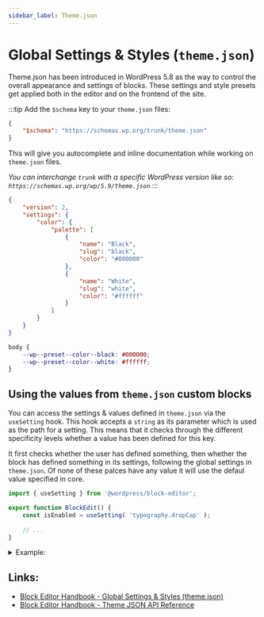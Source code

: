 ```yaml
---
sidebar_label: Theme.json
---
```



# Global Settings & Styles (`theme.json`)

Theme.json has been introduced in WordPress 5.8 as the way to control the overall appearance and settings of blocks. These settings and style presets get applied both in the editor and on the frontend of the site. 

:::tip
Add the `$schema` key to your `theme.json` files:
```json
{
    "$schema": "https://schemas.wp.org/trunk/theme.json"
}
```
This will give you autocomplete and inline documentation while working on `theme.json` files.

_You can interchange `trunk` with a specific WordPress version like so: `https://schemas.wp.org/wp/5.9/theme.json`_
:::

<Tabs>
<TabItem label="Input" value="input">

```json title="theme.json"
{
    "version": 2,
    "settings": {
        "color": {
            "palette": [
                {
                    "name": "Black",
                    "slug": "black",
                    "color": "#000000"
                },
                {
                    "name": "White",
                    "slug": "white",
                    "color": "#ffffff"
                }
            ]
        }
    }
}
```

</TabItem>
<TabItem label="Output" value="output">

```css title="generated custom properties"
body {
    --wp--preset--color--black: #000000;
    --wp--preset--color--white: #ffffff;
}
```

</TabItem>
</Tabs>

## Using the values from `theme.json` custom blocks
You can access the settings & values defined in `theme.json` via the `useSetting` hook. This hook accepts a `string` as its parameter which is used as the path for a setting. This means that it checks through the different specificity levels whether a value has been defined for this key. 

It first checks whether the user has defined something, then whether the block has defined something in its settings, following the global settings in `theme.json`. Of none of these palces have any value it will use the defaul value specified in core. 

```js
import { useSetting } from '@wordpress/block-editor';

export function BlockEdit() {
    const isEnabled = useSetting( 'typography.dropCap' );
    
    // ...
}
```
<details>
    <summary>Example:</summary>
<p>

 Lets say we have this `theme.json` file:

```json title="theme.json"
{
    "settings": {
        "typography": {
            "dropCap": false
        }
    },
    "blocks": [
        "core/paragraph": {
            "settings": {
                "typography": {
                    "dropCap": true
                }
            }
        }
    ]
}
```

Using `useSetting('typography.dropCap')` would only return `true` if it is being called from within the `core/paragraph` block. 

</p>
</details>

## Links:
- [Block Editor Handbook - Global Settings & Styles (theme.json)](https://developer.wordpress.org/block-editor/how-to-guides/themes/theme-json/)
- [Block Editor Handbook - Theme JSON API Reference](https://developer.wordpress.org/block-editor/reference-guides/theme-json-reference/theme-json-living/)